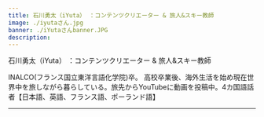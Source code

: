 ```yaml
---
title: 石川勇太（iYuta） ：コンテンツクリエーター & 旅人&スキー教師
image: ./iyutaさん.jpg
banner: ./iYutaさんbanner.JPG
description: 
---
```


<th>石川勇太（iYuta） ：コンテンツクリエーター & 旅人&スキー教師</th>


INALCO(フランス国立東洋言語化学院)卒。
高校卒業後、海外生活を始め現在世界中を旅しながら暮らしている。旅先からYouTubeに動画を投稿中。4カ国語話者【日本語、英語、フランス語、ポーランド語】

---

